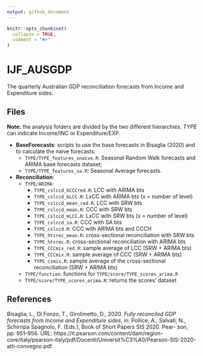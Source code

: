 ```yaml
---
output: github_document
---
```


<!-- README.md is generated from README.Rmd. Please edit that file -->

```r
knitr::opts_chunk$set(
  collapse = TRUE,
  comment = "#>"
)
```

# IJF_AUSGDP

<!-- badges: start -->
<!-- badges: end -->

The quarterly Australian GDP reconciliation forecasts from Income and Expenditure sides.

## Files

**Note:** the analysis folders are divided by the two different hierarchies. _TYPE_ can indicate Income/INC or Expenditure/EXP.

* **BaseForecasts**: scripts to use the base forecasts in Bisaglia (2020) and to calculate the naive forecasts:
  - `TYPE/TYPE_features_snaive.R`: Seasonal Random Walk forecasts and ARIMA base forecasts dataset;
  - `TYPE/TYPE_features_sa.R`: Seasonal Average forecasts.

* **Reconciliation**: 
  - `TYPE/ARIMA`:
    * `TYPE_cslccd_bCCCred.R`: LCC with ARIMA bts
    * `TYPE_cslccd_bLCC.R`: LxCC with ARIMA bts (x = number of level)
    * `TYPE_cslccd_mean_red.R`: LCC with SRW bts
    * `TYPE_cslccd_mean.R`: CCC with SRW bts
    * `TYPE_cslccd_mLCC.R`: LxCC with SRW bts (x = number of level)
    * `TYPE_cslccd_sa.R`: CCC with SA bts
    * `TYPE_cslccd.R`: CCC with ARIMA bts and CCCH
    * `TYPE_htsrec_mean.R`: cross-sectional reconciliation with SRW bts
    * `TYPE_htsrec.R`: cross-sectional reconciliation with ARIMA bts
    * `TYPE_CCCmix_red.R`: sample average of LCC (SRW + ARIMA bts)
    * `TYPE_CCCmix.R`: sample average of CCC (SRW + ARIMA bts)
    * `TYPE_csmix.R`: sample average of the cross-sectional reconciliation (SRW + ARIMA bts)
  - `TYPE/function`: functions for `TYPE/score/TYPE_scores_arima.R` 
  - `TYPE/score/TYPE_scores_arima.R`: returns the scores' dataset

## References
Bisaglia, L., Di Fonzo, T., Girolimetto, D., 2020. _Fully reconciled GDP forecasts from Income and Expenditure sides_, in: Pollice, A., Salvati, N., Schirripa Spagnolo, F. (Eds.), Book of Short Papers SIS 2020. Pear- son, pp. 951–956. URL: https://it.pearson.com/content/dam/region-core/italy/pearson-italy/pdf/Docenti/Universit%C3%A0/Pearson-SIS-2020-atti-convegno.pdf.